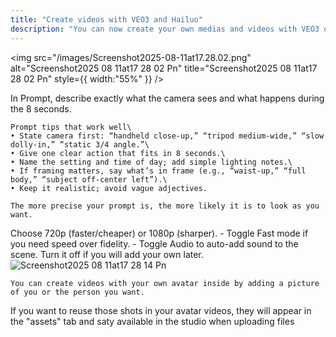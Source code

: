```yaml
---
title: "Create videos with VEO3 and Hailuo"
description: "You can now create your own medias and videos with VEO3 or Hailuo AI directly integrated into Argil"
---
```


<img
  src="/images/Screenshot2025-08-11at17.28.02.png"
  alt="Screenshot2025 08 11at17 28 02 Pn"
  title="Screenshot2025 08 11at17 28 02 Pn"
  style={{ width:"55%" }}
/>

<Steps>
  <Step title="Prompt">
    In Prompt, describe exactly what the camera sees and what happens during the 8 seconds.

    Prompt tips that work well\
    • State camera first: “handheld close-up,” “tripod medium-wide,” “slow dolly-in,” “static 3/4 angle.”\
    • Give one clear action that fits in 8 seconds.\
    • Name the setting and time of day; add simple lighting notes.\
    • If framing matters, say what’s in frame (e.g., “waist-up,” “full body,” “subject off-center left”).\
    • Keep it realistic; avoid vague adjectives.

    The more precise your prompt is, the more likely it is to look as you want.
  </Step>
  <Step title="Quality">
    Choose 720p (faster/cheaper) or 1080p (sharper).
  </Step>
  <Step title="Audio and quality">
    - Toggle Fast mode if you need speed over fidelity.
    - Toggle Audio to auto-add sound to the scene. Turn it off if you will add your own later.
  </Step>
  <Step title="Human reference (optional)">
    <img
      src="/images/Screenshot2025-08-11at17.28.14.png"
      alt="Screenshot2025 08 11at17 28 14 Pn"
      title="Screenshot2025 08 11at17 28 14 Pn"
      style={{ width:"55%" }}
    />

    You can create videos with your own avatar inside by adding a picture of you or the person you want.
  </Step>
</Steps>

<Tip>
  If you want to reuse those shots in your avatar videos, they will appear in the "assets" tab and saty available in the studio when uploading files
</Tip>